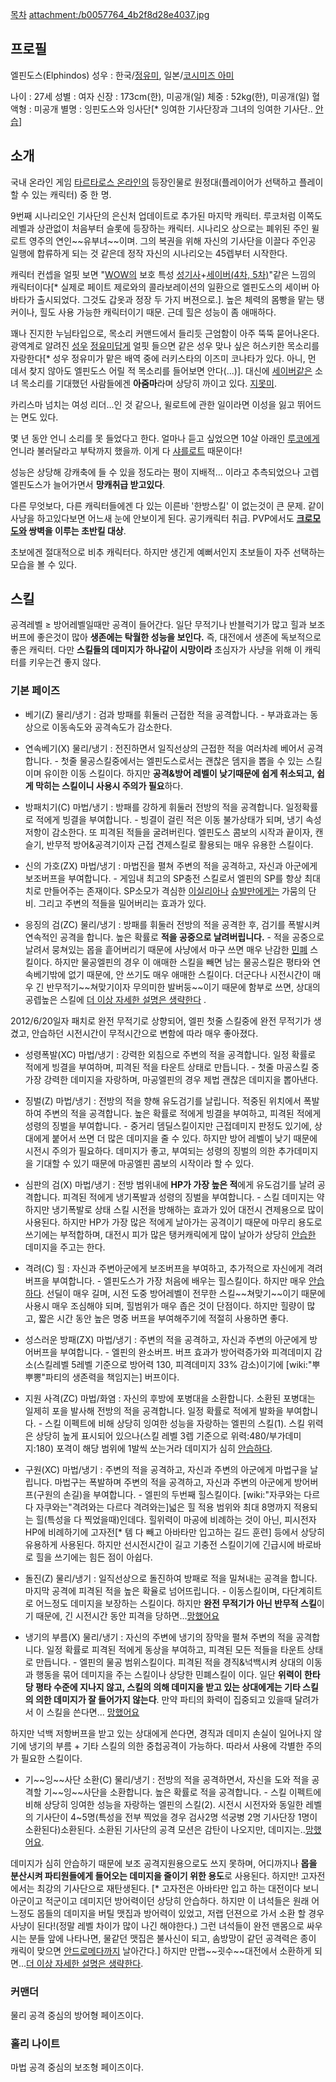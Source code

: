 [[목차]]
attachment:/b0057764_4b2f8d28e4037.jpg
== 프로필 ==
엘핀도스(Elphindos)
성우 : 한국/[[정유미]], 일본/[[코시미즈 아미]]

나이 : 27세
성별 : 여자
신장 : 173cm(한), 미공개(일)
체중 : 52kg(한), 미공개(일)
혈액형 : 미공개
별명 : 잉핀도스와 잉사단[* 잉여한 기사단장과 그녀의 잉여한 기사단.. [[안습]]]


== 소개 ==
국내 온라인 게임 [[타르타로스 온라인]]의 등장인물로 원정대(플레이어가 선택하고 플레이 할 수 있는 캐릭터) 중 한 명.

9번째 시나리오인 기사단의 은신처 업데이트로 추가된 마지막 캐릭터. 루코처럼 이쪽도 레벨과 상관없이 처음부터 슬롯에 등장하는 캐릭터. 시나리오 상으로는 폐위된 주인 윌로트 영주의 연인~~유부녀~~이며. 그의 복권을 위해 자신의 기사단을 이끌다 주인공 일행에 합류하게 되는 것 같은데 정작 자신의 시나리오는 45렙부터 시작한다.

캐릭터 컨셉을 얼핏 보면 "[[WOW]]의 보호 특성 [[성기사]]+[[세이버(4차, 5차)]]"같은 느낌의 캐릭터이다[* 실제로 페이트 제로와의 콜라보레이션의 일환으로 엘핀도스의 세이버 아바타가 출시되었다. 그것도 갑옷과 정장 두 가지 버젼으로.]. 높은 체력의 몸빵을 맡는 탱커이나, 힐도 사용 가능한 캐릭터이기 때문. 근데 힐은 성능이 좀 애매하다.

꽤나 진지한 누님타입으로, 목소리 커맨드에서 들리듯 근엄함이 아주 뚝뚝 묻어나온다. 광역계로 알려진 [[성우]] [[정유미]]답게 얼핏 들으면 같은 성우 맞나 싶은 허스키한 목소리를 자랑한다[* 성우 정유미가 맡은 배역 중에 러키스타의 이즈미 코나타가 있다. 아니, 먼 데서 찾지 않아도 엘핀도스 어릴 적 목소리를 들어보면 안다(...)]. 대신에 [[세이버]]같은 소녀 목소리를 기대했던 사람들에겐 '''아줌마'''라며 상당히 까이고 있다. [[지못미]].

카리스마 넘치는 여성 리더...인 것 같으나, 윌로트에 관한 일이라면 이성을 잃고 뛰어드는 면도 있다.

몇 년 동안 언니 소리를 못 들었다고 한다. 얼마나 듣고 싶었으면 10살 아래인 [[루코]]에게 언니라 불러달라고 부탁까지 했을까. 이게 다 [[샤를로트]] 때문이다!

성능은 상당해 강캐축에 들 수 있을 정도라는 평이 지배적... 이라고 추측되었으나 고렙 엘핀도스가 늘어가면서 '''망캐취급 받고있다'''.

다른 무엇보다, 다른 캐릭터들에겐 다 있는 이른바 '한방스킬' 이 없는것이 큰 문제.
같이 사냥을 하고있다보면 어느새 눈에 안보이게 된다.
공기캐릭터 취급. PVP에서도 '''[[크로모도]]와 쌍벽을 이루는 초반킬 대상'''.

초보에겐 절대적으로 비추 캐릭터다.
하지만 생긴게 예뻐서인지 초보들이 자주 선택하는 모습을 볼 수 있다.


== 스킬 ==
공격레벨 ≥ 방어레벨일때만 공격이 들어간다.
일단 무적기나 반블럭기가 많고 힐과 보조버프에 좋은것이 많아 '''생존에는 탁월한 성능을 보인다.''' 즉, 대전에서 생존에 독보적으로 좋은 캐릭터. 다만 '''스킬들의 데미지가 하나같이 시망이라''' 초심자가 사냥을 위해 이 캐릭터를 키우는건 좋지 않다. 

=== 기본 페이즈 ===
{{{+1 '''첫째줄 스킬'''}}}

*베기(Z) 물리/냉기 : 검과 방패를 휘둘러 근접한 적을 공격합니다. - 부과효과는 동상으로 이동속도와 공격속도가 감소한다.

*연속베기(X) 물리/냉기 : 전진하면서 일직선상의 근접한 적을 여러차례 베어서 공격합니다. - 첫줄 물공스킬중에서는 엘핀도스로서는 괜찮은 뎀지을 뽑을 수 있는 스킬이며 유이한 이동 스킬이다. 하지만 '''공격&방어 레벨이 낮기때문에 쉽게 취소되고, 쉽게 막히는 스킬이니 사용시 주의가 필요'''하다.

*방패치기(C) 마법/냉기 : 방패를 강하게 휘둘러 전방의 적을 공격합니다. 일정확률로 적에게 빙결을 부여합니다. -  빙결이 걸린 적은 이동 불가상태가 되며, 냉기 속성저항이 감소한다. 또 피격된 적들을 굴려버린다. 엘핀도스 콤보의 시작과 끝이자, 캔슬기, 반무적 방어&공격기이자 근접 견제스킬로 활용되는 매우 유용한 스킬이다.

*신의 가호(ZX) 마법/냉기 : 마법진을 펼쳐 주변의 적을 공격하고, 자신과 아군에게 보조버프을 부여합니다. - 게임내 최고의 SP충전 스킬로서 엘핀의 SP를 항상 최대치로 만들어주는 존재이다. SP소모가 격심한 [[이실리아]]나 [[슈발만]]에게는 가뭄의 단비. 그리고 주변의 적들을 밀어버리는 효과가 있다.

*응징의 검(ZC) 물리/냉기 : 방패를 휘둘러 전방의 적을 공격한 후, 검기를 폭발시켜 연속적인 공격을 합니다. 높은 확률로 '''적을 공중으로 날려버립니다.''' - 적을 공중으로 날려서 뭉쳐있는 몹을 흩어버리기 때문에 사냥에서 마구 쓰면 매우 난감한 [[민폐]] 스킬이다. 하지만 물공엘핀의 경우 이 애매한 스킬을 빼면 남는 물공스킬은 평타와 연속베기밖에 없기 때문에, 안 쓰기도 매우 애매한 스킬이다. 더군다나 시전시간이 매우 긴 반무적기~~쳐맞기이자 무의미한 발버둥~~이기 때문에 함부로 쓰면, 상대의 공렙높은 스킬에 [[더 이상 자세한 설명은 생략한다]] .
2012/6/20일자 패치로 완전 무적기로 상향되어, 엘핀 첫줄 스킬중에 완전 무적기가 생겼고, 안습하던 시전시간이 무적시간으로 변함에 따라 매우 좋아졌다.

*성령폭발(XC) 마법/냉기 : 강력한 외침으로 주변의 적을 공격합니다. 일정 확률로 적에게 빙결을 부여하며, 피격된 적을 타운트 상태로 만듭니다. - 첫줄 마공스킬 중 가장 강력한 데미지을 자랑하며, 마공엘핀의 경우 제법 괜찮은 데미지을 뽑아낸다.

{{{+1 '''둘째줄 스킬(기충전)'''}}}

*징벌(Z) 마법/냉기 : 전방의 적을 향해 유도검기를 날립니다. 적중된 위치에서 폭발하여 주변의 적을 공격합니다. 높은 확률로 적에게 빙결을 부여하고, 피격된 적에게 성령의 징벌을 부여합니다. - 중거리 뎀딜스킬이지만 근접데미지 판정도 있기에, 상대에게 붙어서 쓰면 더 많은 데미지을 줄 수 있다. 하지만 방어 레벨이 낮기 때문에 시전시 주의가 필요하다. 데미지가 좋고, 부여되는 성령의 징벌의 의한 추가데미지을 기대할 수 있기 때문에 마공엘핀 콤보의 시작이라 할 수 있다.

*심판의 검(X) 마법/냉기 : 전방 범위내에 '''HP가 가장 높은 적'''에게 유도검기를 날려 공격합니다. 피격된 적에게 냉기폭발과 성령의 징벌을 부여합니다. - 스킬 데미지는 약하지만 냉기폭발로 상태 스킬 시전을 방해하는 효과가 있어 대전시 견제용으로 많이 사용된다. 하지만 HP가 가장 많은 적에게 날아가는 공격이기 때문에 마무리 용도로 쓰기에는 부적합하며, 대전시 피가 많은 탱커캐릭에게 많이 날아가 상당히 [[안습]]한 데미지을 주고는 한다.

*격려(C) 힐 : 자신과 주변아군에게 보조버프을 부여하고, 추가적으로 자신에게 격려 버프을 부여합니다. - 엘핀도스가 가장 처음에 배우는 힐스킬이다. 하지만 매우 [[안습]]하다. 선딜이 매우 길며, 시전 도중 방어레벨이 전무한 스킬~~쳐맞기~~이기 때문에 사용시 매우 조심해야 되며, 힐범위가 매우 좁은 것이 단점이다. 하지만 힐량이 많고, 짧은 시간 동안 높은 명중 버프을 부여해주기에 적절히 사용하면 좋다.

*성스러운 방패(ZX) 마법/냉기 : 주변의 적을 공격하고, 자신과 주변의 아군에게 방어버프을 부여합니다. - 엘핀의 완소버프. 버프 효과가 방어력증가와 피격데미지 감소(스킬레벨 5레벨 기준으로 방어력 130, 피격데미지 33% 감소)이기에 [wiki:"뿌뿌뽕"파티의 생존력을 책임지는] 버프이다.

*지원 사격(ZC) 마법/화염 : 자신의 후방에 포병대을 소환합니다. 소환된 포병대는 일제히 포을 발사해 전방의 적을 공격합니다. 일정 확률로 적에게 발화을 부여합니다. - 스킬 이펙트에 비해 상당히 잉여한 성능을 자랑하는 엘핀의 스킬(1). 스킬 위력은 상당히 높게 표시되어 있으나(스킬 레벨 3렙 기준으로 위력:480/부가데미지:180) 포격이 해당 범위에 1발씩 쏘는거라 데미지가 심히 [[안습]]하다.

*구원(XC) 마법/냉기 : 주변의 적을 공격하고, 자신과 주변의 아군에게 마법구을 날립니다. 마법구는 폭발하며 주변의 적을 공격하고, 자신과 주변의 아군에게 방어버프(구원의 손길)을 부여합니다. - 엘핀의 두번째 힐스킬이다. [wiki:"자쿠와는 다르다 자쿠와는"격려와는 다르다 격려와는]넓은 힐 적용 범위와 최대 8명까지 적용되는 힐(특성을 다 찍었을때)인데다. 힐위력이 마공에 비례하는 것이 아닌, 피시전자 HP에 비례하기에 고자전[* 템 다 빼고 아바타만 입고하는 길드 훈련] 등에서 상당히 유용하게 사용된다. 하지만 선시전시간이 길고 기충전 스킬이기에 긴급시에 바로바로 힐을 쓰기에는 힘든 점이 아쉽다.

{{{+1 '''셋째줄 스킬(기발산)'''}}}

*돌진(Z) 물리/냉기 : 일직선상으로 돌진하여 방패로 적을 밀쳐내는 공격을 합니다. 마지막 공격에 피격된 적을 높은 확율로 넘어뜨립니다. - 이동스킬이며, 다단계히트로 어느정도 데미지을 보장하는 스킬이다. 하지만 '''완전 무적기가 아닌 반무적 스킬'''이기 때문에, 긴 시전시간 동안 피격을 당하면...[[망했어요]] 

*냉기의 부름(X) 물리/냉기 : 자신의 주변에 냉기의 장막을 펼쳐 주변의 적을 공격합니다. 일정 확률로 피격된 적에게 동상을 부여하고, 피격된 모든 적들을 타운트 상태로 만듭니다. - 엘핀의 물공 범위스킬이다. 피격된 적을 경직&넉백시켜 상대의 이동과 행동을 묶어 데미지을 주는 스킬이나 상당한 민폐스킬이 이다. 일단 '''위력이 한타당 평타 수준에 지나지 않고, 스킬의 의해 데미지을 받고 있는 상대에게는 기타 스킬의 의한 데미지가 잘 들어가지 않는다'''. 만약 파티의 화력이 집중되고 있을때 달려가서 이 스킬을 쓴다면... [[망했어요]]
하지만 넉백 저항버프을 받고 있는 상대에게 쓴다면, 경직과 데미지 손실이 일어나지 않기에 냉기의 부름 + 기타 스킬의 의한 중첩공격이 가능하다. 따라서 사용에 각별한 주의가 필요한 스킬이다. 

*기~~잉~~사단 소환(C) 물리/냉기 : 전방의 적을 공격하면서, 자신을 도와 적을 공격할 기~~잉~~사단을 소환합니다. 높은 확률로 적을 공격합니다. - 스킬 이펙트에 비해 상당히 잉여한 성능을 자랑하는 엘핀의 스킬(2). 시전시 시전자와 동일한 레벨의 기사단이 4~5명(특성을 전부 찍었을 경우 검사2명 석궁병 2명 기사단장 1명이 소환된다)소환된다. 소환된 기사단의 공격 모션은 감탄이 나오지만, 데미지는..[[망했어요]].
데미지가 심히 안습하기 때문에 보조 공격지원용으로도 쓰지 못하며, 어디까지나 '''몹을 분산시켜 파티원들에게 들어오는 데미지을 줄이기 위한 용도'''로 사용된다.
하지만! 고자전에서는 최강의 기사단으로 재탄생된다. [* 고자전은 아바타만 입고 하는 대전이다 보니 아군이고 적군이고 데미지던 방어력이던 상당히 안습하다. 하지만 이 녀석들은 원래 어느정도 몹들의 데미지을 버틸 맷집과 방어력이 있었고, 저랩 던젼으로 가서 소환 할 경우 사냥이 된다!(정말 레벨 차이가 많이 나긴 해야한다.) 그런 녀석들이 완전 맨몸으로 싸우시는 분들 앞에 나타나면, 물같던 맷집은 불사신이 되고, 솜방망이 같던 공격력은 종이 캐릭이 맞으면 [[안드로메다]]까지 날아간다.]
하지만 만랩~~굇수~~대전에서 소환하게 되면...[[더 이상 자세한 설명은 생략한다]].

=== 커맨더 ===
물리 공격 중심의 방어형 페이즈이다.

=== 홀리 나이트 ===
마법 공격 중심의 보조형 페이즈이다.
